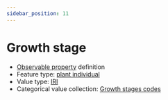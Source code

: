 ```yaml
---
sidebar_position: 11
---
```



# Growth stage

- [Observable property](/viewers/dawe-vocabs?uri=https://linked.data.gov.au/def/nrm/fcfda2f7-84f0-4c26-9f80-c051d129a094) definition
- Feature type: [plant individual](http://linked.data.gov.au/def/tern-cv/60d7edf8-98c6-43e9-841c-e176c334d270)
- Value type: [IRI](https://w3id.org/tern/ontologies/tern/IRI)
- Categorical value collection: [Growth stages codes](/viewers/dawe-vocabs?uri=https://linked.data.gov.au/def/nrm/096e018a-fb8f-4ba1-9fdc-302164e57682)

<Example
  protocolModule="plot-description"
  observableProperty="https://linked.data.gov.au/def/nrm/fcfda2f7-84f0-4c26-9f80-c051d129a094"
/>
